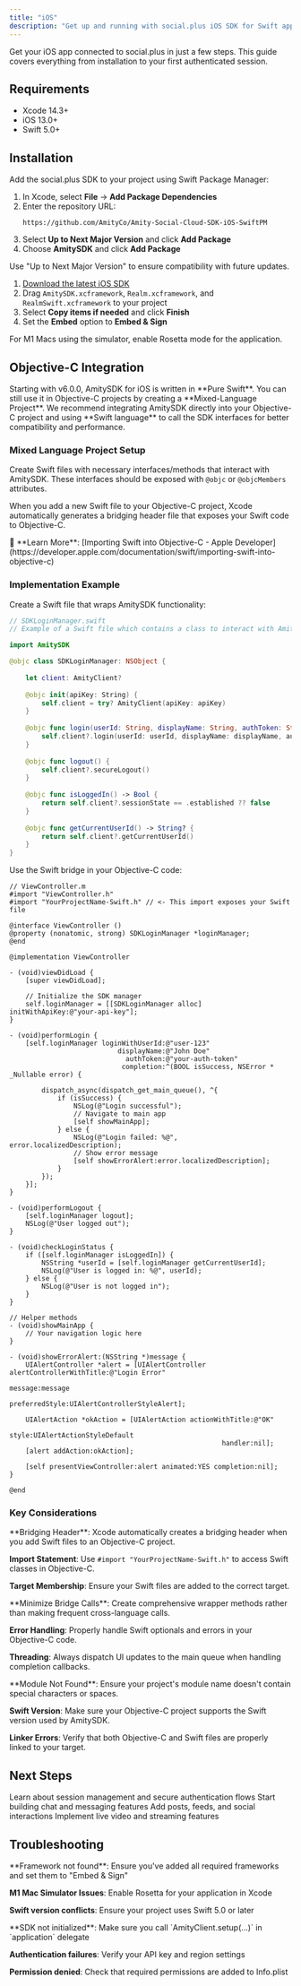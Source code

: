 ```yaml
---
title: "iOS"
description: "Get up and running with social.plus iOS SDK for Swift applications in minutes."
---
```


Get your iOS app connected to social.plus in just a few steps. This guide covers everything from installation to your first authenticated session.

## Requirements

- Xcode 14.3+
- iOS 13.0+
- Swift 5.0+

## Installation

<Tabs>
<Tab title="Swift Package Manager (Recommended)">

Add the social.plus SDK to your project using Swift Package Manager:

1. In Xcode, select **File** → **Add Package Dependencies**
2. Enter the repository URL:
   ```
   https://github.com/AmityCo/Amity-Social-Cloud-SDK-iOS-SwiftPM
   ```
3. Select **Up to Next Major Version** and click **Add Package**
4. Choose **AmitySDK** and click **Add Package**

<Warning>
Use "Up to Next Major Version" to ensure compatibility with future updates.
</Warning>
</Tab>

<Tab title="Manual Installation">

1. [Download the latest iOS SDK](https://sdk.amity.co/sdk-release/ios/amitysdk.zip)
2. Drag `AmitySDK.xcframework`, `Realm.xcframework`, and `RealmSwift.xcframework` to your project
3. Select **Copy items if needed** and click **Finish**
4. Set the **Embed** option to **Embed & Sign**

<Note>
For M1 Macs using the simulator, enable Rosetta mode for the application.
</Note>
</Tab>
</Tabs>

## Objective-C Integration

<Info>
Starting with v6.0.0, AmitySDK for iOS is written in **Pure Swift**. You can still use it in Objective-C projects by creating a **Mixed-Language Project**.
</Info>

<Warning>
We recommend integrating AmitySDK directly into your Objective-C project and using **Swift language** to call the SDK interfaces for better compatibility and performance.
</Warning>

### Mixed Language Project Setup

Create Swift files with necessary interfaces/methods that interact with AmitySDK. These interfaces should be exposed with `@objc` or `@objcMembers` attributes.

When you add a new Swift file to your Objective-C project, Xcode automatically generates a bridging header file that exposes your Swift code to Objective-C.

<Note>
📖 **Learn More**: [Importing Swift into Objective-C - Apple Developer](https://developer.apple.com/documentation/swift/importing-swift-into-objective-c)
</Note>

### Implementation Example

<Tabs>
<Tab title="Swift Bridge File">
Create a Swift file that wraps AmitySDK functionality:

```swift
// SDKLoginManager.swift
// Example of a Swift file which contains a class to interact with AmitySDK

import AmitySDK

@objc class SDKLoginManager: NSObject {
    
    let client: AmityClient?
    
    @objc init(apiKey: String) {
        self.client = try? AmityClient(apiKey: apiKey)
    }
    
    @objc func login(userId: String, displayName: String, authToken: String, completion: @escaping (Bool, Error?) -> Void) {
        self.client?.login(userId: userId, displayName: displayName, authToken: authToken, completion: completion)
    }
    
    @objc func logout() {
        self.client?.secureLogout()
    }
    
    @objc func isLoggedIn() -> Bool {
        return self.client?.sessionState == .established ?? false
    }
    
    @objc func getCurrentUserId() -> String? {
        return self.client?.getCurrentUserId()
    }
}
```
</Tab>

<Tab title="Objective-C Usage">
Use the Swift bridge in your Objective-C code:

```objc
// ViewController.m
#import "ViewController.h"
#import "YourProjectName-Swift.h" // <- This import exposes your Swift file

@interface ViewController ()
@property (nonatomic, strong) SDKLoginManager *loginManager;
@end

@implementation ViewController

- (void)viewDidLoad {
    [super viewDidLoad];
    
    // Initialize the SDK manager
    self.loginManager = [[SDKLoginManager alloc] initWithApiKey:@"your-api-key"];
}

- (void)performLogin {
    [self.loginManager loginWithUserId:@"user-123" 
                           displayName:@"John Doe" 
                             authToken:@"your-auth-token" 
                            completion:^(BOOL isSuccess, NSError * _Nullable error) {
        
        dispatch_async(dispatch_get_main_queue(), ^{
            if (isSuccess) {
                NSLog(@"Login successful");
                // Navigate to main app
                [self showMainApp];
            } else {
                NSLog(@"Login failed: %@", error.localizedDescription);
                // Show error message
                [self showErrorAlert:error.localizedDescription];
            }
        });
    }];
}

- (void)performLogout {
    [self.loginManager logout];
    NSLog(@"User logged out");
}

- (void)checkLoginStatus {
    if ([self.loginManager isLoggedIn]) {
        NSString *userId = [self.loginManager getCurrentUserId];
        NSLog(@"User is logged in: %@", userId);
    } else {
        NSLog(@"User is not logged in");
    }
}

// Helper methods
- (void)showMainApp {
    // Your navigation logic here
}

- (void)showErrorAlert:(NSString *)message {
    UIAlertController *alert = [UIAlertController alertControllerWithTitle:@"Login Error"
                                                                   message:message
                                                            preferredStyle:UIAlertControllerStyleAlert];
    
    UIAlertAction *okAction = [UIAlertAction actionWithTitle:@"OK"
                                                       style:UIAlertActionStyleDefault
                                                     handler:nil];
    [alert addAction:okAction];
    
    [self presentViewController:alert animated:YES completion:nil];
}

@end
```
</Tab>

</Tabs>

### Key Considerations

<AccordionGroup>
<Accordion title="Project Configuration" icon="gear">
**Bridging Header**: Xcode automatically creates a bridging header when you add Swift files to an Objective-C project.

**Import Statement**: Use `#import "YourProjectName-Swift.h"` to access Swift classes in Objective-C.

**Target Membership**: Ensure your Swift files are added to the correct target.
</Accordion>

<Accordion title="Performance Tips" icon="zap">
**Minimize Bridge Calls**: Create comprehensive wrapper methods rather than making frequent cross-language calls.

**Error Handling**: Properly handle Swift optionals and errors in your Objective-C code.

**Threading**: Always dispatch UI updates to the main queue when handling completion callbacks.
</Accordion>

<Accordion title="Common Issues" icon="exclamation-triangle">
**Module Not Found**: Ensure your project's module name doesn't contain special characters or spaces.

**Swift Version**: Make sure your Objective-C project supports the Swift version used by AmitySDK.

**Linker Errors**: Verify that both Objective-C and Swift files are properly linked to your target.
</Accordion>
</AccordionGroup>

## Next Steps

<CardGroup cols={2}>
<Card title="Authentication Guide" icon="shield-check" href="/social-plus-sdk/getting-started/authentication">
Learn about session management and secure authentication flows
</Card>

<Card title="Chat Features" icon="message" href="/social-plus-sdk/chat/overview">
Start building chat and messaging features
</Card>

<Card title="Social Features" icon="users" href="/social-plus-sdk/social/overview">
Add posts, feeds, and social interactions
</Card>

<Card title="Video Streaming" icon="video" href="/social-plus-sdk/video/overview">
Implement live video and streaming features
</Card>
</CardGroup>

## Troubleshooting

<AccordionGroup>
<Accordion title="Build Issues" icon="wrench">
**Framework not found**: Ensure you've added all required frameworks and set them to "Embed & Sign"

**M1 Mac Simulator Issues**: Enable Rosetta for your application in Xcode

**Swift version conflicts**: Ensure your project uses Swift 5.0 or later
</Accordion>

<Accordion title="Runtime Issues" icon="bug">
**SDK not initialized**: Make sure you call `AmityClient.setup(...)` in `application` delegate

**Authentication failures**: Verify your API key and region settings

**Permission denied**: Check that required permissions are added to Info.plist
</Accordion>
</AccordionGroup>
